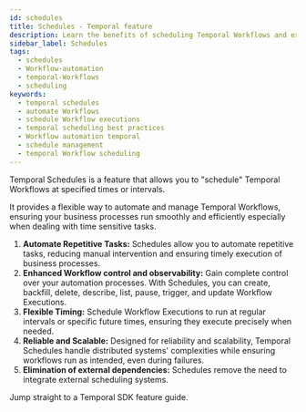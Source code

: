 ```yaml
---
id: schedules
title: Schedules - Temporal feature
description: Learn the benefits of scheduling Temporal Workflows and explore best practices to ensure timely and efficient execution of your business processes.
sidebar_label: Schedules
tags:
  - schedules
  - Workflow-automation
  - temporal-Workflows
  - scheduling
keywords:
  - temporal schedules
  - automate Workflows
  - schedule Workflow executions
  - temporal scheduling best practices
  - Workflow automation temporal
  - schedule management
  - temporal Workflow scheduling
---
```



Temporal Schedules is a feature that allows you to "schedule" Temporal Workflows at specified times or intervals.

It provides a flexible way to automate and manage Temporal Workflows, ensuring your business processes run smoothly and efficiently especially when dealing with time sensitive tasks.

1. **Automate Repetitive Tasks:**
   Schedules allow you to automate repetitive tasks, reducing manual intervention and ensuring timely execution of business processes.
2. **Enhanced Workflow control and observability:**
   Gain complete control over your automation processes. With Schedules, you can create, backfill, delete, describe, list, pause, trigger, and update Workflow Executions.
3. **Flexible Timing:**
   Schedule Workflow Executions to run at regular intervals or specific future times, ensuring they execute precisely when needed.
4. **Reliable and Scalable:**
   Designed for reliability and scalability, Temporal Schedules handle distributed systems' complexities while ensuring workflows run as intended, even during failures.
5. **Elimination of external dependencies:**
   Schedules remove the need to integrate external scheduling systems.

Jump straight to a Temporal SDK feature guide.

<RelatedReadContainer>
    <RelatedReadItem path="/develop/go/schedules" text="Schedules using the Go SDK" archetype="feature-guide" />
    <RelatedReadItem path="/develop/java/schedules" text="Schedules using the Java SDK" archetype="feature-guide" />
    <RelatedReadItem path="/develop/php/schedules" text="Schedules using the PHP SDK" archetype="feature-guide" />
    <RelatedReadItem path="/develop/python/schedules" text="Schedules using the Python SDK" archetype="feature-guide" />
    <RelatedReadItem path="/develop/typescript/schedules" text="Schedules using the TypeScript SDK" archetype="feature-guide" />
    <RelatedReadItem path="/develop/dotnet/schedules" text="Schedules using the .NET SDK" archetype="feature-guide" />
</RelatedReadContainer>
